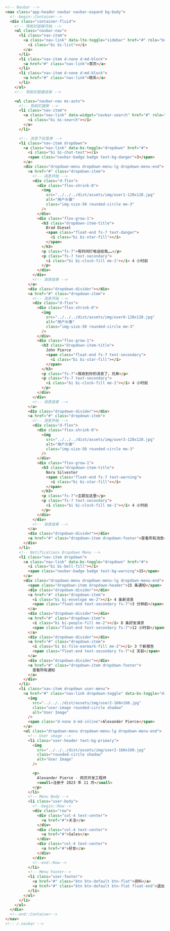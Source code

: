 ```html
<!-- Navbar -->
<nav class="app-header navbar navbar-expand bg-body">
  <!--begin::Container-->
  <div class="container-fluid">
    <!-- 导航栏链接开始 -->
    <ul class="navbar-nav">
      <li class="nav-item">
        <a class="nav-link" data-lte-toggle="sidebar" href="#" role="button">
          <i class="bi bi-list"></i>
        </a>
      </li>
      <li class="nav-item d-none d-md-block">
        <a href="#" class="nav-link">首页</a>
      </li>
      <li class="nav-item d-none d-md-block">
        <a href="#" class="nav-link">联系</a>
      </li>
    </ul>
    <!-- 导航栏链接结束 -->

    <ul class="navbar-nav ms-auto">
      <!-- 导航栏搜索 -->
      <li class="nav-item">
        <a class="nav-link" data-widget="navbar-search" href="#" role="button">
          <i class="bi bi-search"></i>
        </a>
      </li>

      <!-- 消息下拉菜单 -->
      <li class="nav-item dropdown">
        <a class="nav-link" data-bs-toggle="dropdown" href="#">
          <i class="bi bi-chat-text"></i>
          <span class="navbar-badge badge text-bg-danger">3</span>
        </a>
        <div class="dropdown-menu dropdown-menu-lg dropdown-menu-end">
          <a href="#" class="dropdown-item">
            <!-- 消息开始 -->
            <div class="d-flex">
              <div class="flex-shrink-0">
                <img
                  src="../../../dist/assets/img/user1-128x128.jpg"
                  alt="用户头像"
                  class="img-size-50 rounded-circle me-3"
                />
              </div>
              <div class="flex-grow-1">
                <h3 class="dropdown-item-title">
                  Brad Diesel
                  <span class="float-end fs-7 text-danger">
                    <i class="bi bi-star-fill"></i>
                  </span>
                </h3>
                <p class="fs-7">有时间打电话给我……</p>
                <p class="fs-7 text-secondary">
                  <i class="bi bi-clock-fill me-1"></i> 4 小时前
                </p>
              </div>
            </div>
            <!-- 消息结束 -->
          </a>
          <div class="dropdown-divider"></div>
          <a href="#" class="dropdown-item">
            <!-- 消息开始 -->
            <div class="d-flex">
              <div class="flex-shrink-0">
                <img
                  src="../../../dist/assets/img/user8-128x128.jpg"
                  alt="用户头像"
                  class="img-size-50 rounded-circle me-3"
                />
              </div>
              <div class="flex-grow-1">
                <h3 class="dropdown-item-title">
                  John Pierce
                  <span class="float-end fs-7 text-secondary">
                    <i class="bi bi-star-fill"></i>
                  </span>
                </h3>
                <p class="fs-7">我收到你的消息了，兄弟</p>
                <p class="fs-7 text-secondary">
                  <i class="bi bi-clock-fill me-1"></i> 4 小时前
                </p>
              </div>
            </div>
            <!-- 消息结束 -->
          </a>
          <div class="dropdown-divider"></div>
          <a href="#" class="dropdown-item">
            <!-- 消息开始 -->
            <div class="d-flex">
              <div class="flex-shrink-0">
                <img
                  src="../../../dist/assets/img/user3-128x128.jpg"
                  alt="用户头像"
                  class="img-size-50 rounded-circle me-3"
                />
              </div>
              <div class="flex-grow-1">
                <h3 class="dropdown-item-title">
                  Nora Silvester
                  <span class="float-end fs-7 text-warning">
                    <i class="bi bi-star-fill"></i>
                  </span>
                </h3>
                <p class="fs-7">主题在这里</p>
                <p class="fs-7 text-secondary">
                  <i class="bi bi-clock-fill me-1"></i> 4 小时前
                </p>
              </div>
            </div>
            <!-- 消息结束 -->
          </a>
          <div class="dropdown-divider"></div>
          <a href="#" class="dropdown-item dropdown-footer">查看所有消息</a>
        </div>
      </li>
      <!-- Notifications Dropdown Menu -->
      <li class="nav-item dropdown">
        <a class="nav-link" data-bs-toggle="dropdown" href="#">
          <i class="bi bi-bell-fill"></i>
          <span class="navbar-badge badge text-bg-warning">15</span>
        </a>
        <div class="dropdown-menu dropdown-menu-lg dropdown-menu-end">
          <span class="dropdown-item dropdown-header">15 条通知</span>
          <div class="dropdown-divider"></div>
          <a href="#" class="dropdown-item">
            <i class="bi bi-envelope me-2"></i> 4 条新消息
            <span class="float-end text-secondary fs-7">3 分钟前</span>
          </a>
          <div class="dropdown-divider"></div>
          <a href="#" class="dropdown-item">
            <i class="bi bi-people-fill me-2"></i> 8 条好友请求
            <span class="float-end text-secondary fs-7">12 小时前</span>
          </a>
          <div class="dropdown-divider"></div>
          <a href="#" class="dropdown-item">
            <i class="bi bi-file-earmark-fill me-2"></i> 3 个新报告
            <span class="float-end text-secondary fs-7">2 天前</span>
          </a>
          <div class="dropdown-divider"></div>
          <a href="#" class="dropdown-item dropdown-footer">
            查看所有通知
          </a>
        </div>
      </li>
      <li class="nav-item dropdown user-menu">
        <a href="#" class="nav-link dropdown-toggle" data-bs-toggle="dropdown">
          <img
            src="../../../dist/assets/img/user2-160x160.jpg"
            class="user-image rounded-circle shadow"
            alt="User Image"
          />
          <span class="d-none d-md-inline">Alexander Pierce</span>
        </a>
        <ul class="dropdown-menu dropdown-menu-lg dropdown-menu-end">
          <!-- User image -->
          <li class="user-header text-bg-primary">
            <img
              src="../../../dist/assets/img/user2-160x160.jpg"
              class="rounded-circle shadow"
              alt="User Image"
            />

            <p>
              Alexander Pierce - 网页开发工程师
              <small>注册于 2023 年 11 月</small>
            </p>
          </li>
          <!-- Menu Body -->
          <li class="user-body">
            <!--begin::Row-->
            <div class="row">
              <div class="col-4 text-center">
                <a href="#">关注</a>
              </div>
              <div class="col-4 text-center">
                <a href="#">Sales</a>
              </div>
              <div class="col-4 text-center">
                <a href="#">好友</a>
              </div>
            </div>
            <!--end::Row-->
          </li>
          <!-- Menu Footer-->
          <li class="user-footer">
            <a href="#" class="btn btn-default btn-flat">资料</a>
            <a href="#" class="btn btn-default btn-flat float-end">退出</a>
          </li>
        </ul>
      </li>
    </ul>
  </div>
  <!--end::Container-->
</nav>
<!-- /.navbar -->
```
